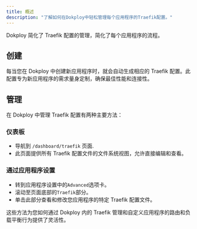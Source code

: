 ```yaml
---
title: 概述
description: "了解如何在Dokploy中轻松管理每个应用程序的Traefik配置。"
---
```


Dokploy 简化了 Traefik 配置的管理，简化了每个应用程序的流程。

## 创建

每当您在 Dokploy 中创建新应用程序时，就会自动生成相应的 Traefik 配置。此配置专为新应用程序的需求量身定制，确保最佳性能和连接性。

## 管理

在 Dokploy 中管理 Traefik 配置有两种主要方法：

### 仪表板

- 导航到 `/dashboard/traefik` 页面.
- 此页面提供所有 Traefik 配置文件的文件系统视图，允许直接编辑和查看。

### 通过应用程序设置

- 转到应用程序设置中的`Advanced`选项卡。
- 滚动至页面底部的`Traefik`部分。
- 单击此部分查看和修改您应用程序的特定 Traefik 配置文件。

这些方法为您如何通过 Dokploy 内的 Traefik 管理和自定义应用程序的路由和负载平衡行为提供了灵活性。
